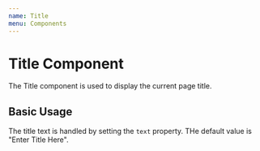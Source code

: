 ```yaml
---
name: Title
menu: Components
---
```



# Title Component

The Title component is used to display the current page title.

<Props of={Title} />

## Basic Usage

The title text is handled by setting the `text` property. THe default value is "Enter Title Here".

<Playground>
  <Title text="I am a Title!" />
</Playground>

